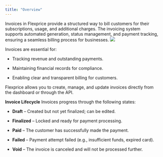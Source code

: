 ```yaml
---
title: "Overview"
---
```


Invoices in Flexprice provide a structured way to bill customers for their subscriptions, usage, and additional charges. The invoicing system supports automated generation, status management, and payment tracking, ensuring a seamless billing process for businesses.
![](/Invoice.jpg)

Invoices are essential for:

* Tracking revenue and outstanding payments.

* Maintaining financial records for compliance.

* Enabling clear and transparent billing for customers.

Flexprice allows you to create, manage, and update invoices directly from the dashboard or through the API.&#x20;

**Invoice Lifecycle**
Invoices progress through the following states:

* **Draft** – Created but not yet finalized; can be edited.

* **Finalized** – Locked and ready for payment processing.

* **Paid** – The customer has successfully made the payment.

* **Failed** – Payment attempt failed (e.g., insufficient funds, expired card).

* **Void** – The invoice is canceled and will not be processed further.